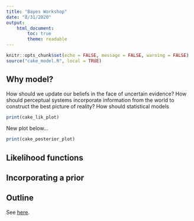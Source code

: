 ```yaml
---
title: "Bayes Workshop"
date: "8/31/2020"
output: 
    html_document:
        toc: true
        theme: readable
---
```


```r
knitr::opts_chunk$set(echo = FALSE, message = FALSE, warning = FALSE)
source("cake_model.R", local = TRUE)
```

## Why model?

How should we update our beliefs in the face of uncertain evidence? How should perceptual systems incorporate information from the world to construct the best picture of reality? How should statistical models

```r
print(cake_lik_plot)
```

New plot below...

```r
print(cake_posterior_plot)
```

## Likelihood functions

## Incorporating a prior

## Outline

See [here](https://docs.google.com/document/d/1jEDeItHwcJVA60lQa6tkH0v6xUkNUUmo8nmfCbKhEdo/edit).

